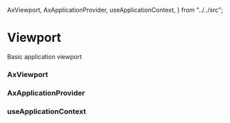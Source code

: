   AxViewport,
  AxApplicationProvider,
  useApplicationContext,
} from "../../src";

<Meta of={ViewportStories} />

# Viewport

Basic application viewport

<Canvas of={ViewportStories.Example} />

### AxViewport

<ArgTypes sort="requiredFirst" of={AxViewport} />

### AxApplicationProvider

<ArgTypes sort="requiredFirst" of={AxApplicationProvider} />

### useApplicationContext

```ts
import { useApplicationContext } from "@axux/core";

const Component = () => {
  const {
    /**
     * close all open overlays
     * @aparam includeNotifications boolean
     */
    closeOverlays,
    /**
     * toggle theme
     * @aparam "dark" "light"
     */
    toggleTheme,
    /**
     * change locale
     */
    changeLocale,
    /**
     * change default calendar
     * @param "gregorian" "hijri"
     */
    changeCalendar,
    currentTheme,
    currentLocale,
    currentCalendar,
  } = useApplicationContext();

  .
  .
  .
};
```
